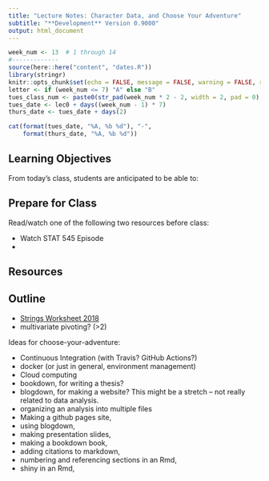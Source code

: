 ```yaml
---
title: "Lecture Notes: Character Data, and Choose Your Adventure"
subtitle: "**Development** Version 0.9000"
output: html_document
---
```


```r
week_num <- 13  # 1 through 14
#-------------
source(here::here("content", "dates.R"))
library(stringr)
knitr::opts_chunk$set(echo = FALSE, message = FALSE, warning = FALSE, results = "asis")
letter <- if (week_num <= 7) "A" else "B"
tues_class_num <- paste0(str_pad(week_num * 2 - 2, width = 2, pad = 0), letter)
tues_date <- lec0 + days((week_num - 1) * 7)
thurs_date <- tues_date + days(2)
```


```r
cat(format(tues_date, "%A, %b %d"), "-", 
    format(thurs_date, "%A, %b %d"))
```

## Learning Objectives

From today's class, students are anticipated to be able to:




## Prepare for Class

Read/watch one of the following two resources before class:

- Watch STAT 545 Episode
- 

## Resources

## Outline

- [Strings Worksheet 2018](https://github.com/UBC-STAT/stat-545-guidebook/blob/pre-leave/tutorials/cm102-exercise.Rmd)
- multivariate pivoting? (>2)

Ideas for choose-your-adventure:

- Continuous Integration (with Travis? GitHub Actions?)
- docker (or just in general, environment management)
- Cloud computing
- bookdown, for writing a thesis?
- blogdown, for making a website? This might be a stretch -- not really related to data analysis.
- organizing an analysis into multiple files
- Making a github pages site, 
- using blogdown, 
- making presentation slides,
- making a bookdown book, 
- adding citations to markdown, 
- numbering and referencing sections in an Rmd, 
- shiny in an Rmd,